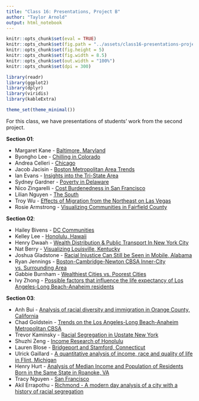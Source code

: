 ```yaml
---
title: "Class 16: Presentations, Project B"
author: "Taylor Arnold"
output: html_notebook
---
```


```r
knitr::opts_chunk$set(eval = TRUE)
knitr::opts_chunk$set(fig.path = "../assets/class16-presentations-project-b/")
knitr::opts_chunk$set(fig.height = 5)
knitr::opts_chunk$set(fig.width = 8.5)
knitr::opts_chunk$set(out.width = "100%")
knitr::opts_chunk$set(dpi = 300)
```

```r
library(readr)
library(ggplot2)
library(dplyr)
library(viridis)
library(kableExtra)

theme_set(theme_minimal())
```

For this class, we have presentations of students' work from the second 
project. 

**Section 01**:

- Margaret Kane - [Baltimore, Maryland](../assets/project-b/mkane.html)
- Byongho Lee - [Chilling in Colorado](../assets/project-b/blee.html)
- Andrea Celleri - [Chicago](../assets/project-b/acelleri.html)
- Jacob Jacisin - [Boston Metropolitan Area Trends](../assets/project-b/kjacisin.html)
- Ian Evans - [Insights into the Tri-State Area](../assets/project-b/ievans.html)
- Sydney Gardner - [Poverty in Delaware](../assets/project-b/sgardner.html)
- Nico Zingarelli - [Cost Burdenedness in San Francisco](../assets/project-b/nzigarelli.html)
- Lilian Nguyen - [The South](../assets/project-b/lnguyen.html)
- Troy Wu - [Effects of Migration from the Northeast on Las Vegas](../assets/project-b/twu.html)
- Rosie Armstrong - [Visualizing Communities in Fairfield County](../assets/project-b/rarmstrong.html)

**Section 02**:

- Hailey Bivens - [DC Communities](../assets/project-b/hblivens.html)
- Kelley Lee - [Honolulu, Hawaii](../assets/project-b/klee.html)
- Henry Dwaah - [Wealth Distribution & Public Transport In New York City](../assets/project-b/hdwaah.html)
- Nat Berry - [Visualizing Louisville, Kentucky](../assets/project-b/nberry.html)
- Joshua Gladstone - [Racial Injustice Can Still be Seen in Mobile, Alabama](../assets/project-b/jgladstone.html)
- Ryan Jennings - [Boston-Cambridge-Newton CBSA Inner-City vs. Surrounding Area](../assets/project-b/rjennings.html)
- Gabbie Burnham - [Wealthiest Cities vs. Poorest Cities](../assets/project-b/gburnham.html)
- Ivy Zhong - [Possible factors that influence the life expectancy of Los Angeles-Long Beach-Anaheim residents](../assets/project-b/izhong.html)

**Section 03**:

- Anh Bui - [Analysis of racial diversity and immigration in Orange County, California](../assets/project-b/abui.html)
- Chad Goldstein - [Trends on the Los Angeles-Long Beach-Anaheim Metropolitan CBSA](../assets/project-b/cgoldstein.html)
- Trevor Kaminsky - [Racial Segregation in Upstate New York](../assets/project-b/tkaminsky.html)
- Shuzhi Zeng - [Income Research of Honolulu](../assets/project-b/szeng.html)
- Lauren Blose - [Bridgeport and Stamford, Connecticut](../assets/project-b/lblose.html)
- Ulrick Gaillard - [A quantitative analysis of income, race and quality of life in Flint, Michigan](../assets/project-b/ugaillard.html)
- Henry Hurt - [Analysis of Median Income and Population of Residents Born in the Same State in Roanoke, VA](../assets/project-b/hhunt.html)
- Tracy Nguyen - [San Francisco](../assets/project-b/tnguyen)
- Akil Errapothu - [Richmond - A modern day analysis of a city with a history of racial segregation](../assets/project-b/aerrapothu.html)










